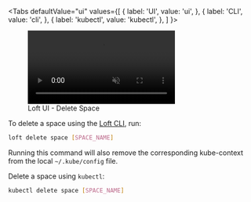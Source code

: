 
<Tabs
  defaultValue="ui"
  values={[
    { label: 'UI', value: 'ui', },
    { label: 'CLI', value: 'cli', },
    { label: 'kubectl', value: 'kubectl', },
  ]
}>
<TabItem value="ui">

<figure class="frame">
  <video controls loop autoplay="true" muted>
    <source src="/docs/media/v1/ui/spaces/delete-space.mp4" type="video/mp4" />
  </video>
  <figcaption>Loft UI - Delete Space</figcaption>
</figure>

<NoContextCleanupFragment/>

</TabItem>
<TabItem value="cli">

To delete a space using the [Loft CLI](../../getting-started/setup.mdx#1-download-loft-cli), run:
```bash
loft delete space [SPACE_NAME]
```
Running this command will also remove the corresponding kube-context from the local `~/.kube/config` file.

</TabItem>
<TabItem value="kubectl">

Delete a space using `kubectl`:
```bash
kubectl delete space [SPACE_NAME]
```

<NoContextCleanupFragment/>

</TabItem>
</Tabs>
